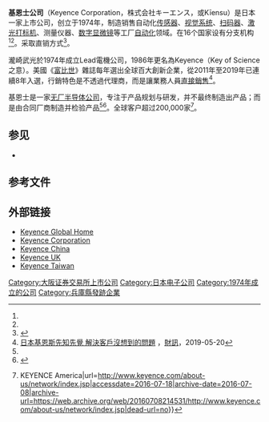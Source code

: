 {{Infobox company 
| name   = 基恩士公司
| native_name      = キーエンス
| native_name_lang = ja
| logo   = [[Image:Keyence.svg|250px]] 
| type   = [[上市公司|上市公司]] 
| traded_as      = {{tyo|6861}} 
| location       = 日本[[大阪市|大阪]]
| key_people     = [[滝崎武光|滝崎武光]]<br /><small>(創辦人、榮譽會長)</small><br />山本晃則<br /><small>(社長)</small>
| industry       = [[电子工业|电子工业]] 
| products       = FA sensors, 测量系统, 机器视觉, 扫码器, 激光打码器, 数字显微镜
| revenue        = $49.58億美元  <small>(2018)</small><ref name=autogenerated3>{{Cite web |url=http://www.keyence.co.jp/company/result/index.html |title=経営情報 ： 株式会社キーエンス<!-- Bot generated title --> |accessdate=2016-07-18 |archive-date=2007-11-09 |archive-url=https://web.archive.org/web/20071109075201/http://www.keyence.co.jp/company/result/index.html |dead-url=no }}</ref>
| num_employees  = 6,602 (2018) <ref>{{Cite web |url=https://www.keyence.co.jp/company/about-keyence/ |title=会社概要 |accessdate=2020-02-19 |archive-date=2019-12-21 |archive-url=https://web.archive.org/web/20191221095155/https://www.keyence.co.jp/company/about-keyence/ |dead-url=no }}</ref> 
| homepage       = {{URL|www.keyence.com}}
| image  = [[File:KEYENCE_Head-Office.jpg|250px]]
| image_caption = 日本大阪的基恩士总部与实验室
| major_shareholder = Total Technology Systems 15.03%<br />JTSB（信託口）8.91%<br />[[瀧崎武光|瀧崎武光]] 7.71%<br />日本Master Trust信託銀行（信託口） 4.16%<br />道富銀行和信託公司 2.07%<br />JP MORGAN CHASE BANK 380055 1.81%<br />JTSB（信託口5）1.54%<br />（2018年3月20日迄今）
| company_slogan =  
| foundation     = {{start date and age|1974|05|27}}
}}
'''基恩士公司'''（Keyence Corporation，株式会社キーエンス，或Kīensu）是日本一家上市公司，创立于1974年，制造销售自动化[[传感器|传感器]]、[[视觉系统|视觉系统]]、[[扫码器|扫码器]]、[[激光打标机|激光打标机]]、测量仪器、[[数字显微镜|数字显微镜]]等工厂[[自动化|自动化]]领域。在16个国家设有分支机构<ref name=autogenerated2 /><ref name=autogenerated3 />。采取直销方式<ref>{{Cite web |url=http://books.google.com/books?id=zlXzL0L1cY4C&pg=PA190&lpg=PA190&dq=TAKIZAKI+Keyence&source=web&ots=gYEXr8XqYa&sig=RkmTlZ6chhkuwwKDUp-ev6kdRH0&hl=en#PPA190,M1 |title=存档副本 |accessdate=2016-07-18 |archive-date=2016-09-09 |archive-url=https://web.archive.org/web/20160909004648/https://books.google.com/books?id=zlXzL0L1cY4C&pg=PA190&lpg=PA190&dq=TAKIZAKI+Keyence&source=web&ots=gYEXr8XqYa&sig=RkmTlZ6chhkuwwKDUp-ev6kdRH0&hl=en#PPA190,M1 |dead-url=no }}</ref>。

瀧崎武光於1974年成立Lead電機公司，1986年更名為Keyence（Key of Science之意）。美國《[[富比世|富比世]]》雜誌每年選出全球百大創新企業，從2011年至2019年已連續8年入選，行銷特色是不透過代理商，而是讓業務人員[[直銷|直接銷售]]<ref>[https://www.wealth.com.tw/home/articles/20793 日本基恩斯先知先覺 解決客戶沒想到的問題] {{Wayback|url=https://www.wealth.com.tw/home/articles/20793 |date=20201025142334 }}，[[財訊|財訊]]，2019-05-20</ref>。

基恩士是一家[[无厂半导体公司|无厂半导体公司]]，专注于产品规划与研发，并不最终制造出产品；而是由合同厂商制造并检验产品<ref name=autogenerated1 /><ref>{{Cite web |url=http://www.thomasnet.com/profile/1000723/keyence-corporation-of-america.html |title=Keyence Corp. of America Woodcliff Lake, New Jersey<!-- Bot generated title --> |accessdate=2016-07-18 |archive-date=2008-10-11 |archive-url=https://web.archive.org/web/20081011155731/http://www.thomasnet.com/profile/1000723/keyence-corporation-of-america.html |dead-url=no }}</ref>。全球客户超过200,000家<ref>{{cite web|title=Global Network & Local Offices {{!}} KEYENCE America|url=http://www.keyence.com/about-us/network/index.jsp|accessdate=2016-07-18|archive-date=2016-07-08|archive-url=https://web.archive.org/web/20160708214531/http://www.keyence.com/about-us/network/index.jsp|dead-url=no}}</ref>。
<!---
==产品==
===自动化传感器===
* Fiber optic sensors (FS Series)
* Photoelectric laser sensors (LR/PR/PZ/PX Series)

===工业安全===
* Safety light curtains (GL Series)
* Safety laser scanners (SZ Series)

===机器视觉系统与传感器===
* Flexible machine vision systems (XG Series)
* Smart machine vision systems (CV Series)
* Vision sensors (IV Series)
* Barcode readers (SR Series

===工业激光打码器===
* Fiber/YVO4 laser markers (MD Series)
* CO2 laser markers (ML Series)
* Green/SHG laser markers (MD Series)

===测量系统与传感器===
* Image measurement systems (IM Series)-[[Optical_comparator|Optical comparator]]
* 1D laser displacement sensors (LK Series)
* 2D laser displacement sensors (LJ Series)
* Optical laser scan micrometers (LS Series)
* 2D Optical Micrometers (TM Series)
* Contact distance LVDT sensors (GT Series)
* Scanning laser confocal sensors (LT Series)
* Spectral-interference displacement meters (SI Series)

===高级显微镜===
* Digital microscope (VHX Series)
* Laser scanning microscope (VK Series)
* High-speed microscope (VW Series)
* Fluorescence microscope (BZ Series)

===静态eliminator===
* Bar-type static eliminators (SJ-H Series)
* Blower-type static eliminators (SJ-F Series)
* Spot-type static eliminators (SJ-M Series)
--->

==参见==
* {{tsl|en|Keyence Corporation of America}}

==参考文件==
{{Reflist|30em}}

==外部链接==
* [http://www.keyence.com/ Keyence Global Home]{{Wayback|url=http://www.keyence.com/ |date=20160715181549 }} {{en icon}}
* [https://web.archive.org/web/20150328052913/http://www.keyence.co.jp/ Keyence Corporation] {{ja icon}}
* [http://china.keyence.com/ Keyence China]{{Wayback|url=http://china.keyence.com/ |date=20170725043211 }} {{zh icon}}
* [http://www.keyence.co.uk Keyence UK]{{Wayback|url=http://www.keyence.co.uk/ |date=20200928100708 }}
* [https://www.keyence.com.tw// Keyence Taiwan]{{Wayback|url=https://www.keyence.com.tw// |date=20200803181217 }} {{zh icon}}

{{Electronics industry in Japan}}
{{TOPIX 100}}

[[Category:大阪证券交易所上市公司|Category:大阪证券交易所上市公司]]
[[Category:日本电子公司|Category:日本电子公司]]
[[Category:1974年成立的公司|Category:1974年成立的公司]]
[[Category:兵庫縣發跡企業|Category:兵庫縣發跡企業]]